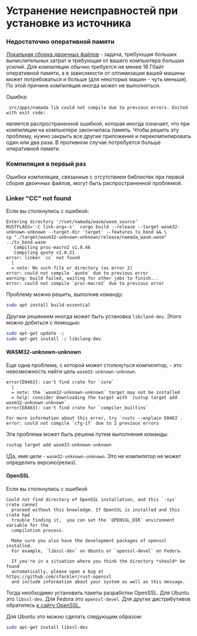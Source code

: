 # Устранение неисправностей при установке из источника

### Недостаточно оперативной памяти

[Локальная сборка двоичных файлов](./) - задача, требующая больших вычислительных затрат и требующая от вашего компьютера больших усилий. Для компиляции обычно требуется не менее 16 Гбайт оперативной памяти, а в зависимости от оптимизации вашей машины может потребоваться и больше (для некоторых машин - чуть меньше). По этой причине компиляция иногда может не выполняться.

Ошибка:

```
 src/apps/namada lib could not compile due to previous errors. Exited with exit code:
```

является распространенной ошибкой, которая иногда означает, что при компиляции на компьютере закончилась память. Чтобы решить эту проблему, нужно закрыть все другие приложения и перекомпилировать один или два раза. В противном случае потребуется больше оперативной памяти.

### Компиляция в первый раз

Ошибки компиляции, связанные с отсутствием библиотек при первой сборке двоичных файлов, могут быть распространенной проблемой.

### Linker "CC" not found

Если вы столкнулись с ошибкой:

```
Entering directory '/root/namada/wasm/wasm_source'
RUSTFLAGS='-C link-arg=-s'  cargo build --release --target wasm32-unknown-unknown --target-dir 'target' --features tx_bond && \
cp "./target/wasm32-unknown-unknown/release/namada_wasm.wasm" ../tx_bond.wasm
   Compiling proc-macro2 v1.0.46
   Compiling quote v1.0.21
error: linker `cc` not found
  |
  = note: No such file or directory (os error 2)
error: could not compile `quote` due to previous error
warning: build failed, waiting for other jobs to finish...
error: could not compile `proc-macro2` due to previous error
```

Проблему можно решить, выполнив команду:

```bash copy
sudo apt install build-essential
```

Другим решением иногда может быть установка `libcland-dev`. Этого можно добиться с помощью:

```bash copy
sudo apt-get update -y
sudo apt-get install -y libclang-dev
```

#### WASM32-unknown-unknown

Еще одна проблема, с которой может столкнуться компилятор, - это невозможность найти цель `wasm32-unknown-unknown`.

```
error[E0463]: can't find crate for `core`
  |
  = note: the `wasm32-unknown-unknown` target may not be installed
  = help: consider downloading the target with `rustup target add wasm32-unknown-unknown`
error[E0463]: can't find crate for `compiler_builtins`

For more information about this error, try `rustc --explain E0463`.
error: could not compile `cfg-if` due to 2 previous errors
```

Эта проблема может быть решена путем выполнения команды:

```bash copy
rustup target add wasm32-unknown-unknown
```

(Да, имя цели - `wasm32-unknown-unknown`. Это не компилятор не может определить версию/релиз).

#### OpenSSL

Если вы столкнулись с ошибкой

```
Could not find directory of OpenSSL installation, and this `-sys` crate cannot
  proceed without this knowledge. If OpenSSL is installed and this crate had
  trouble finding it,  you can set the `OPENSSL_DIR` environment variable for the
  compilation process.

  Make sure you also have the development packages of openssl installed.
  For example, `libssl-dev` on Ubuntu or `openssl-devel` on Fedora.

  If you're in a situation where you think the directory *should* be found
  automatically, please open a bug at https://github.com/sfackler/rust-openssl
  and include information about your system as well as this message.
```

Тогда необходимо установить пакеты разработки OpenSSL. Для Ubuntu это `libssl-dev`. Для Fedora это `openssl-devel`. Для других дистрибутивов обратитесь [к сайту OpenSSL.](https://www.openssl.org/)

Для Ubuntu это можно сделать следующим образом:

```bash copy
sudo apt-get install libssl-dev
```